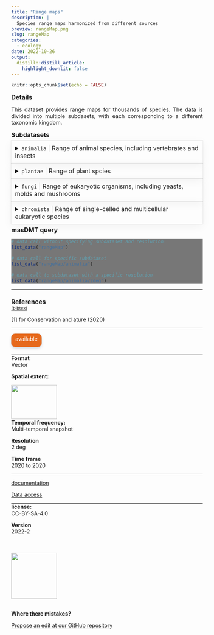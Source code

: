 ```yaml
---
title: "Range maps"
description: |
  Species range maps harmonized from different sources
preview: rangeMap.png
slug: rangeMap
categories:
  - ecology
date: 2022-10-26
output:
  distill::distill_article:
    highlight_downlit: false
---
```

  
```r
knitr::opts_chunk$set(echo = FALSE)
```

<div style="width=80%;margin-top:0;margin-bottom:0;">
<h3 style="margin-top:5;margin-bottom:5;">Details</h3>
<p align="justify">
This dataset provides range maps for thousands of species. The data is divided into multiple subdasets, with each corresponding to a different taxonomic kingdom.
</p>

<h3 style="margin-top:5;margin-bottom:5;">Subdatasets</h3>
<details style='cursor:pointer;border:none;box-shadow: rgba(0, 0, 0, 0.05) 0px 6px 24px 0px, rgba(0, 0, 0, 0.08) 0px 0px 0px 1px;padding:10px;margin:0;'>
<summary style="font-size:16px;">`animalia`<span style="color:#C8C8C8;"> | </span>Range of animal species, including vertebrates and insects</summary>
<hr style="margin-top:0;margin-bottom:20px;">
|content|description|
|-------|-----------|
|ogc_fid|Unique feature identifier|
|binomial|Species scientifc name|
|presence|Code specifying occupancy type|
|origin|Code specifying origin type|
|seasonal|Code specifying seasonal presence type|
|compiler|Name of actor responsible for the record|
|year|Year when the record was generated|
|citation|Citation of the record|
</details>
<details style='cursor:pointer;border:none;box-shadow: rgba(0, 0, 0, 0.05) 0px 6px 24px 0px, rgba(0, 0, 0, 0.08) 0px 0px 0px 1px;padding:10px;margin:0;'>
<summary style="font-size:16px;">`plantae`<span style="color:#C8C8C8;"> | </span>Range of plant spcies</summary>
<hr style="margin-top:0;margin-bottom:20px;">
|content|description|
|-------|-----------|
|ogc_fid|Unique feature identifier|
|binomial|Species scientifc name|
|presence|Code specifying occupancy type|
|origin|Code specifying origin type|
|seasonal|Code specifying seasonal presence type|
|compiler|Name of actor responsible for the record|
|year|Year when the record was generated|
|citation|Citation of the record|
</details>
<details style='cursor:pointer;border:none;box-shadow: rgba(0, 0, 0, 0.05) 0px 6px 24px 0px, rgba(0, 0, 0, 0.08) 0px 0px 0px 1px;padding:10px;margin:0;'>
<summary style="font-size:16px;">`fungi`<span style="color:#C8C8C8;"> | </span>Range of eukaryotic organisms, including yeasts, molds and mushrooms</summary>
<hr style="margin-top:0;margin-bottom:20px;">
|content|description|
|-------|-----------|
|ogc_fid|Unique feature identifier|
|sbinomial|Species scientifc name|
|presence|Code specifying occupancy type|
|origin|Code specifying origin type|
|seasonal|Code specifying seasonal presence type|
|compiler|Name of actor responsible for the record|
|year|Year when the record was generated|
|citation|Citation of the record|
</details>
<details style='cursor:pointer;border:none;box-shadow: rgba(0, 0, 0, 0.05) 0px 6px 24px 0px, rgba(0, 0, 0, 0.08) 0px 0px 0px 1px;padding:10px;margin:0;'>
<summary style="font-size:16px;">`chromista`<span style="color:#C8C8C8;"> | </span>Range of single-celled and multicellular eukaryotic species</summary>
<hr style="margin-top:0;margin-bottom:20px;">
|content|description|
|-------|-----------|
|ogc_fid|Unique feature identifier|
|binomial|Species scientifc name|
|presence|Code specifying occupancy type|
|origin|Code specifying origin type|
|seasonal|Code specifying seasonal presence type|
|compiler|Name of actor responsible for the record|
|year|Year when the record was generated|
|citation|Citation of the record|
</details>
<h3 style="margin-top:5;margin-bottom:5;">masDMT query</h3>
<div style="width=80%;margin-top:5;margin-bottom:5;background-color:#777777;">
```r
# data call without specifying subdataset and resolution
list_data("rangeMap")

# data call for specific subdataset 
list_data("rangeMap/animalia")

# data call to subdataset with a specific resolution
list_data("rangeMap/animalia/2deg")
```
</div>
<hr style="margin-top:0;margin-bottom:0;">
<h3 style="margin-bottom:0;">References</h3>
<p style='margin-top:0;margin-bottom:5;'>
             <a target='_blank' href='https://raw.githubusercontent.com/data-catalog/main/_posts/rangeMap/rangeMap.bib' download='rangeMap/rangeMap.bibtex'><small>(bibtex)</small></a></p>
<p>[1] for
Conservation and ature (2020)</p>
<hr>
</div>

<aside>
<p style="padding:5px;margin-top:0;margin-bottom:20px;border-radius:10px;text-align:center;background:#e6691c;color:#ffffff;height:25px;width:70px;box-shadow: rgba(9, 30, 66, 0.25) 0px 4px 8px -2px, rgba(9, 30, 66, 0.08) 0px 0px 0px 1px;">available</p>
<hr style="margin-top:0;margin-bottom:0;">
<p style="margin-top:0;margin-bottom:0;">**Format**</p>
<p style="margin-top:0;">Vector</p>
<p style="margin-top:0;">**Spatial extent:**</p>
<img src="rangeMap_extent.png" width=120, height=90>
<p style="margin-top:0;margin-bottom:0;">**Temporal frequency:**</p>
<p style="margin-top:0;">Multi-temporal snapshot</p>
<p style="margin-top:0;margin-bottom:0;">**Resolution**</p>
<p style="margin-top:0;">2 deg</p>
<p style="margin-top:0;margin-bottom:0;">**Time frame**</p>
<p style="margin-top:0;">2020 to 2020</p>
<hr style="margin-top:0;margin-bottom:0;">
<p><p style='margin-top:0;margin-bottom:0;'><a style='margin:0;padding:0;' href='https://www.iucnredlist.org/'>documentation</a></p></p>
<p><p style='margin-top:0;margin-bottom:0;'><a style='margin:0;padding:0;' href='https://www.iucnredlist.org/'>Data access</a></p></p>
<hr style="margin-top:0;margin-bottom:0;">
<p style="margin-top:0;margin-bottom:0;">**license:**</p>
<p style="margin-top:0;">CC-BY-SA-4.0</p>
<p style="margin-top:0;margin-bottom:0;">**Version**</p>
<p style="margin-top:0;">2022-2</p>
<br>
<br>
<img src="https://raw.githubusercontent.com/macroecology-society/masDMT/master/docs/sidebar_credits.png" width="120;">
<br>
<br>
<p style="margin-bottom:0;padding:0;">**Where there  mistakes?**</p>
<p><a href='https://github.com/macroecology-society/data-catalog/tree/main/_posts/rangeMap/rangeMap.yml'>Propose an edit at our GitHub repository</a></p>
</aside>
